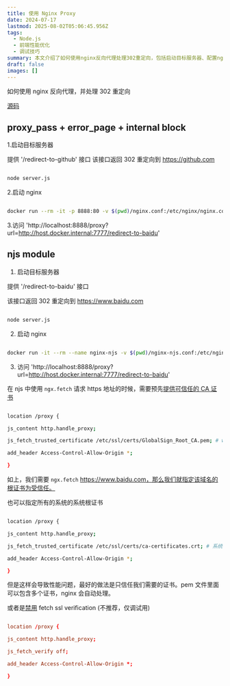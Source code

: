 ```yaml
---
title: 使用 Nginx Proxy
date: 2024-07-17
lastmod: 2025-08-02T05:06:45.956Z
tags:
  - Node.js
  - 前端性能优化
  - 调试技巧
summary: 本文介绍了如何使用nginx反向代理处理302重定向，包括启动目标服务器、配置nginx及使用njs模块的步骤。
draft: false
images: []
---
```


如何使用 nginx 反向代理，并处理 302 重定向

[源码](https://github.com/JE-lee/nginx-proxy)

## proxy_pass + error_page + internal block

1.启动目标服务器

提供 '/redirect-to-github' 接口
该接口返回 302 重定向到 https://github.com

```bash

node server.js

```

2.启动 nginx

```bash

docker run --rm -it -p 8888:80 -v $(pwd)/nginx.conf:/etc/nginx/nginx.conf:ro nginx

```

3.访问 'http://localhost:8888/proxy?url=http://host.docker.internal:7777/redirect-to-baidu'

## njs module

1. 启动目标服务器

提供 '/redirect-to-baidu' 接口

该接口返回 302 重定向到 https://www.baidu.com

```bash

node server.js

```

2. 启动 nginx

```bash

docker run -it --rm --name nginx-njs -v $(pwd)/nginx-njs.conf:/etc/nginx/nginx.conf -v $(pwd)/http.js:/etc/nginx/http.js -p 8888:80 nginx:latest

```

3. 访问 'http://localhost:8888/proxy?url=http://host.docker.internal:7777/redirect-to-baidu'

在 njs 中使用 `ngx.fetch` 请求 https 地址的时候，需要预先[提供可信任的 CA 证书](https://nginx.org/en/docs/http/ngx_http_js_module.html#js_fetch_trusted_certificate)

```bash

location /proxy {

js_content http.handle_proxy;

js_fetch_trusted_certificate /etc/ssl/certs/GlobalSign_Root_CA.pem; # www.baidu.com 所使用的根证书

add_header Access-Control-Allow-Origin *;

}

```

如上，我们需要 `ngx.fetch` https://www.baidu.com，那么我们就指定该域名的根证书为受信任。

也可以指定所有的系统的系统根证书

```bash

location /proxy {

js_content http.handle_proxy;

js_fetch_trusted_certificate /etc/ssl/certs/ca-certificates.crt; # 系统根证书

add_header Access-Control-Allow-Origin *;

}

```

但是这样会导致性能问题，最好的做法是只信任我们需要的证书。pem 文件里面可以包含多个证书，nginx 会自动处理。

或者是[禁用](https://nginx.org/en/docs/http/ngx_http_js_module.html#js_fetch_verify) fetch ssl verification (不推荐，仅调试用)

```nginx.conf

location /proxy {

js_content http.handle_proxy;

js_fetch_verify off;

add_header Access-Control-Allow-Origin *;

}

```
